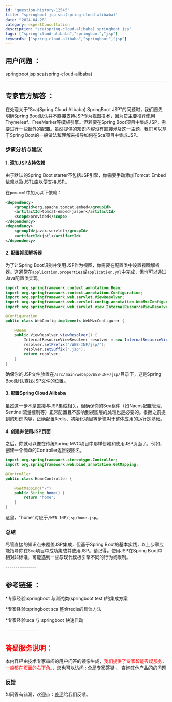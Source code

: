 ```yaml
---
id: "question-history-12545"
title: "springboot jsp sca(spring-cloud-alibaba)"
date: "2024-04-28"
category: expertConsultation
description: "sca(spring-cloud-alibaba) springboot jsp"
tags: ["spring-cloud-alibaba","springboot","jsp"]
keywords: ["spring-cloud-alibaba","springboot","jsp"]
---
```


## 用户问题 ： 
 springboot jsp sca(spring-cloud-alibaba) 

---------------
## 专家官方解答 ：

在处理关于"Sca(Spring Cloud Alibaba) SpringBoot JSP"的问题时，我们首先明确Spring Boot默认并不直接支持JSP作为视图技术，因为它主要推荐使用Thymeleaf、FreeMarker等模板引擎。但若要在Spring Boot项目中集成JSP，需要进行一些额外的配置。虽然提供的知识内容没有直接涉及这一主题，我们可以基于Spring Boot的一般做法和理解来指导如何在Sca项目中集成JSP。

### 步骤分析与建议

#### 1. 添加JSP支持依赖
由于默认的Spring Boot starter不包括JSP引擎，你需要手动添加Tomcat Embed依赖以及JSTL库以便支持JSP。

在`pom.xml`中加入以下依赖：
```xml
<dependency>
    <groupId>org.apache.tomcat.embed</groupId>
    <artifactId>tomcat-embed-jasper</artifactId>
    <scope>provided</scope>
</dependency>
<dependency>
    <groupId>javax.servlet</groupId>
    <artifactId>jstl</artifactId>
</dependency>
```

#### 2. 配置视图解析器
为了让Spring Boot识别并使用JSP作为视图，你需要在配置类中设置视图解析器。这通常在`application.properties`或`application.yml`中完成，但也可以通过Java配置类实现。

```java
import org.springframework.context.annotation.Bean;
import org.springframework.context.annotation.Configuration;
import org.springframework.web.servlet.ViewResolver;
import org.springframework.web.servlet.config.annotation.WebMvcConfigurer;
import org.springframework.web.servlet.view.InternalResourceViewResolver;

@Configuration
public class WebConfig implements WebMvcConfigurer {

    @Bean
    public ViewResolver viewResolver() {
        InternalResourceViewResolver resolver = new InternalResourceViewResolver();
        resolver.setPrefix("/WEB-INF/jsp/");
        resolver.setSuffix(".jsp");
        return resolver;
    }
}
```

确保你的JSP文件放置在`/src/main/webapp/WEB-INF/jsp/`目录下，这是Spring Boot默认查找JSP文件的位置。

#### 3. 配置Spring Cloud Alibaba
虽然这一步不是直接与JSP集成相关，但确保你的Sca组件（如Nacos配置管理、Sentinel流量控制等）正常配置且不影响到视图层的处理也是必要的。根据之前提到的知识内容，正确配置Redis、初始化项目等步骤对于整体应用的运行是基础。

#### 4. 创建并使用JSP页面
之后，你就可以像在传统Spring MVC项目中那样创建和使用JSP页面了。例如，创建一个简单的Controller返回视图名。

```java
import org.springframework.stereotype.Controller;
import org.springframework.web.bind.annotation.GetMapping;

@Controller
public class HomeController {

    @GetMapping("/")
    public String home() {
        return "home";
    }
}
```

这里，“home”对应于`/WEB-INF/jsp/home.jsp`。

### 总结
尽管直接的知识点未覆盖JSP集成，但基于Spring Boot的基本实践，以上步骤应能指导你在Sca项目中成功集成并使用JSP。请记得，使用JSP在Spring Boot中相对非标准，可能遇到一些与现代模板引擎不同的行为或限制。


<font color="#949494">---------------</font> 


## 参考链接 ：

*专家经验:springboot 与测试类(springboot test )的集成方案 
 
 *专家经验:springboot sca 整合redis的具体方法 
 
 *专家经验:sca 与 springboot 快速启动 


 <font color="#949494">---------------</font> 
 


## <font color="#FF0000">答疑服务说明：</font> 

本内容经由技术专家审阅的用户问答的镜像生成，<font color="#FF0000">我们提供了专家智能答疑服务，一般都在页面的右下角。</font>，您也可以访问 : [全局专家答疑](https://opensource.alibaba.com/chatBot) 。 咨询其他产品的的问题

### 反馈
如问答有错漏，欢迎点：[差评](https://ai.nacos.io/user/feedbackByEnhancerGradePOJOID?enhancerGradePOJOId=12638)给我们反馈。
